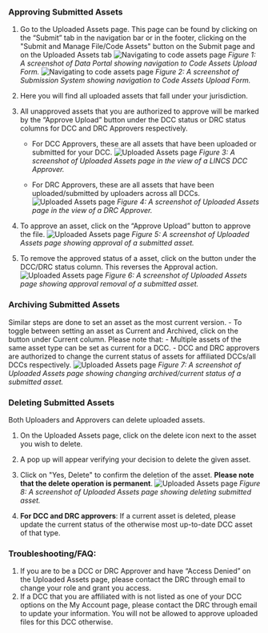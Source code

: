 ### Approving Submitted Assets
1. Go to the Uploaded Assets page. This page can be found by  clicking on the “Submit” tab in the navigation bar or in the footer, clicking on the "Submit and Manage File/Code Assets" button on the Submit page and on the Uploaded Assets tab 
    ![Navigating to code assets page](/img/submission_system/file_upload_1.png)
    *Figure 1: A screenshot of Data Portal showing navigation to Code Assets Upload Form.* 
    ![Navigating to code assets page](/img/submission_system/asset_approval_1.png)
    *Figure 2: A screenshot of Submission System showing navigation to Code Assets Upload Form.* 

2. Here you will find all uploaded assets that fall under your jurisdiction. 

3. All unapproved assets that you are authorized to approve will be marked by the “Approve Upload” button under the DCC status or DRC status columns for DCC and DRC Approvers respectively. 

    - For DCC Approvers, these are all assets that have been uploaded or submitted for your DCC. 
        ![Uploaded Assets page](/img/submission_system/asset_approval_2.png)
        *Figure 3: A screenshot of Uploaded Assets page in the view of a LINCS DCC Approver.* 

    - For DRC Approvers, these are all assets that have been uploaded/submitted by uploaders across all DCCs. 
        ![Uploaded Assets page](/img/submission_system/asset_approval_3.png)
        *Figure 4: A screenshot of Uploaded Assets page in the view of a DRC Approver.* 

4. To approve an asset, click on the “Approve Upload” button to approve the file. 
    ![Uploaded Assets page](/img/submission_system/asset_approval_4.png)
    *Figure 5: A screenshot of Uploaded Assets page showing approval of a submitted asset.* 

5. To remove the approved status of a asset, click on the button under the DCC/DRC status column. This reverses the Approval action. 
    ![Uploaded Assets page](/img/submission_system/asset_approval_5.png)
    *Figure 6: A screenshot of Uploaded Assets page showing approval removal of a submitted asset.* 



### Archiving Submitted Assets
Similar steps are done to set an asset as the most current version. 
    - To toggle between setting an asset as Current and Archived, click on the button under Current column. Please note that:
        - Multiple assets of the same asset type can be set as current for a DCC. 
        - DCC and DRC approvers are authorized to change the current status of assets for affiliated DCCs/all DCCs respectively.
        ![Uploaded Assets page](/img/submission_system/asset_approval_6.png)
   *Figure 7: A screenshot of Uploaded Assets page showing changing archived/current status of a submitted asset.* 



### Deleting Submitted Assets
Both Uploaders and Approvers can delete uploaded assets.
1. On the Uploaded Assets page, click on the delete icon next to the asset you wish to delete.
2. A pop up will appear verifying your decision to delete the given asset. 
3. Click on "Yes, Delete" to confirm the deletion of the asset. **Please note that the delete operation is permanent**.
    ![Uploaded Assets page](/img/submission_system/asset_approval_7.png)
    *Figure 8: A screenshot of Uploaded Assets page showing deleting submitted asset.* 

4. **For DCC and DRC approvers**: If a current asset is deleted, please update the current status of the otherwise most up-to-date DCC asset of that type.



### Troubleshooting/FAQ: 
1. If you are to be a DCC or DRC Approver and have “Access Denied” on the Uploaded Assets page, please contact the DRC through email to change your role and grant you access.
2. If a DCC that you are affiliated with is not listed as one of your DCC options on the My Account page, please contact the DRC through email to update your information. You will not be allowed to approve uploaded files for this DCC otherwise.
